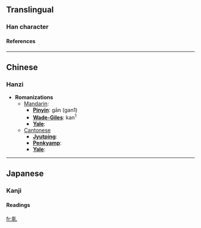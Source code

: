 ==Translingual==
===Han character===
{{Han char|rad=乙|as=08|sn=9|four=|canj=十十山 (JJU), X十十山 (XJJU)}}
====References====
{{Han ref|kx=0084.210|dkj=00194|hdz=10056.010|uh=4E79|ud=20089}}

----
==Chinese==
===Hanzi===


* '''Romanizations'''
** [[Mandarin]]:
*** '''[[Pinyin]]''': gān (gan1)
*** '''[[Wade-Giles]]''': kan<sup>1</sup>
*** '''[[Yale]]''': 
**[[Cantonese]]
***'''[[Jyutping]]''':
***'''[[Penkyamp]]''': 
***'''[[Yale]]''': 


----
==Japanese==
===Kanji===


{{ja-kanji|grade=|rs=乙08}}
====Readings====
{{ja-readings|on=[[かん]] (kan), [[けん]] (ken)|kun=[[かわく]] (kawaku), [[かわかす]] (kawakasu)}}




[[fr:乹]]